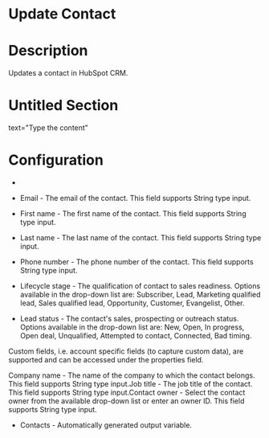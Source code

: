 ﻿# Update Contact

# Description

Updates a contact in HubSpot CRM.

# Untitled Section

text="Type the content"

# Configuration

* 

* Email - The email of the contact. This field supports String type input.
* First name - The first name of the contact. This field supports String type input.
* Last name - The last name of the contact. This field supports String type input.
* Phone number - The phone number of the contact. This field supports String type input.
* Lifecycle stage - The qualification of contact to sales readiness. Options available in the drop-down list are: Subscriber, Lead, Marketing qualified lead, Sales qualified lead, Opportunity, Customer, Evangelist, Other.
* Lead status - The contact's sales, prospecting or outreach status. Options available in the drop-down list are: New, Open, In progress, Open deal, Unqualified, Attempted to contact, Connected, Bad timing.





Custom fields, i.e. account specific fields (to capture custom data), are supported and can be accessed under the properties field.



Company name - The name of the company to which the contact belongs. This field supports String type input.Job title - The job title of the contact. This field supports String type input.Contact owner - Select the contact owner from the available drop-down list or enter an owner ID. This field supports String type input.



* Contacts - Automatically generated output variable.
